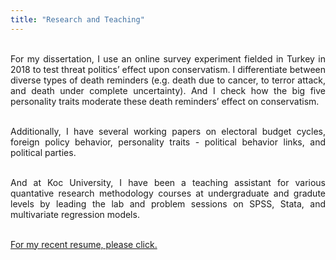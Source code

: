 ```yaml
---
title: "Research and Teaching"
---
```


<style>
body {
text-align: justify}
</style>

<br>
For my dissertation, I use an online survey experiment fielded in Turkey in 2018 to test threat politics' effect upon conservatism. I differentiate between diverse types of death reminders (e.g. death due to cancer, to terror attack, and death under complete uncertainty). And I check how the big five personality traits moderate these death reminders' effect on conservatism. 

<br>
Additionally, I have several working papers on electoral budget cycles, foreign policy behavior, personality traits - political behavior links, and political parties. 

<br> 
And at Koc University, I have been a teaching assistant for various quantative research methodology courses at undergraduate and gradute levels by leading the lab and problem sessions on SPSS, Stata, and multivariate regression models.  

<br>
<a href="https://www.dropbox.com/s/1oakroh4i0l0gzw/CV.pdf?dl=0">For my recent resume, please click. </a>
<!--
<button class="btn btn-primary" data-toggle="collapse" data-target="#Spectra">To access to my recent resume, please click.</button> 
<div id="Spectra" class="collapse">    
<object data="CV.pdf" width="750px" height="750px">
    <embed src="CV.pdf">
    </embed>
</object>
</div>
--> 
